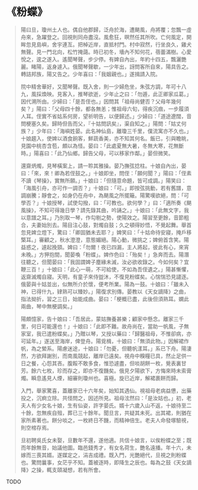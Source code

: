 # 《粉蝶》

> 陽曰旦，瓊州土人也。偶自他郡歸，泛舟於海，遭颶風，舟將覆；忽飄一虛舟來，急躍登之。回視則同舟盡沒。風愈狂，暝然任其所吹。亡何風定，開眸忽見島嶼，舍宇連亙。把棹近岸，直抵村門。村中寂然，行坐良久，雞犬無聲。見一門北向，松竹掩藹。時已初冬，墻內不知何花，蓓蕾滿樹。心愛悅之，逡之遂入。遙聞琴聲，步少停。有婢自內出，年約十四五，飄灑艷麗。睹陽，返身遽入。俄聞琴聲歇，一少年出，訝問客所自來，陽具告之。轉詰邦族，陽又告之。少年喜曰：「我姻親也。」遂揖請入院。
>
> 院中精舍華好，又聞琴聲。既入舍，則一少婦危坐，朱弦方調，年可十八九，風採煥映。見客入，推琴欲逝，少年止之曰：「勿遁，此正卿家瓜葛。」因代溯所由。少婦曰：「是吾侄也。」因問其「祖母尚健否？父母年幾何矣？」陽曰：「父母四十餘，都各無恙；惟祖母六旬，得疾沉痼，一步履須人耳。侄實不省姑系何房，望祈明告，以便歸述。」少婦曰：「道途遼闊，音問梗塞久矣。歸時但告而父，『十姑問訊矣』，渠自知之。」陽問：「姑丈何族？」少年曰：「海嶼姓晏。此名神仙島，離瓊三千里，僕流寓亦不久也。」十娘趨入，使婢以酒食餉客，鮮蔬香美，亦不知其何名。飯已，引與瞻眺，見園中桃杏含苞，頗以為怪。晏曰：「此處夏無大暑，冬無大寒，花無斷時。」陽喜曰：「此乃仙鄉。歸告父母，可以移家作鄰。」晏但微笑。
>
> 還齋炳燭，見琴橫案上，請一聆其雅操。晏乃撫弦捻柱。十娘自內出，晏曰：「來，來！卿為若侄鼓之。」十娘即坐，問侄：「願何聞？」陽曰：「侄素不讀《琴操》，實無所願。」十娘曰：「但隨意命題，皆可成調。」陽笑曰：「海風引舟，亦可作一調否？」十娘曰：「可。」即按弦挑動，若有舊譜，意調崩騰；靜會之，如身仍在舟中，為颶風之所擺簸。陽驚嘆欲絕，問：「可學否？」十娘授琴，試使勾撥，曰：「可教也。欲何學？」曰：「適所奏《颶風操》，不知可得幾日學？請先錄其曲，吟誦之。」十娘曰：「此無文字，我以意譜之耳。」乃別取一琴，作勾剔之勢，使陽效之。陽習至更餘，音節粗合，夫妻始別去。陽目注心鼓，對燭自鼓；久之頓得妙悟，不覺起舞。舉首忽見婢立燈下，驚曰：「卿固猶未去耶？」婢笑曰：「十姑命待安寢，掩戶移檠耳。」審顧之，秋水澄澄，意態媚絕。陽心動，微挑之；婢俯首含笑。陽益惑之，遽起挽頸。婢曰：「勿爾！夜已四漏，主人將起，彼此有心，來宵未晚。」方狎抱間，聞晏喚「粉蝶」。婢作色曰：「殆矣！」急奔而去。陽潛往聽之，但聞晏曰：「我固謂婢子塵緣未滅，汝必欲收錄之。今如何矣？宜鞭三百！」十娘曰：「此心一萌，不可給使，不如為吾侄遺之。」陽甚慚懼，返齋滅燭自寢。天明，有童子來侍盥沐，不復見粉蝶矣。心惴惴恐見譴逐。俄晏與十姑並出，似無所介於懷，便考所業。陽為一鼓。十娘曰：「雖未入神，已得什九，肄熟可以臻妙。」陽復求別傳。晏教以《天女謫降》之曲，指法拗折，習之三日，始能成曲。晏曰：「梗概已盡，此後但須熟耳。嫻此兩曲，琴中無梗調矣。」
>
> 陽頗憶家，告十娘曰：「吾居此，蒙姑撫養甚樂；顧家中懸念。離家三千里，何日可能還也！」十娘曰：「此即不難。故舟尚在，當助一帆風，子無家室，我已遣粉蝶矣。」乃贈以琴，又授以藥曰：「歸醫祖母，不惟卻病，亦可延年。」遂送至海岸，俾登舟。陽覓楫，十娘曰：「無須此物。」因解裙作帆，為之縈系。陽慮迷途，十娘曰：「勿憂，但聽帆漾耳。」系已下舟。陽淒然，方欲拜謝別，而南風競起，離岸已遠矣。視舟中糗糧已具，然止足供一日之餐，心怨其吝。腹餒不敢多食，惟恐遽盡，但啖胡餅一枚，覺表裏甘芳。餘六七枚，珍而存之，即亦不復饑矣。俄見夕陽欲下，方悔來時未索膏燭。瞬息遙見人煙，細審則瓊州也。喜極。旋已近岸，解裙裹餅而歸。
>
> 入門，舉家驚喜，蓋離家已十六年矣，始知其遇仙。視祖母老病益憊，出藥投之，沉痾立除。共怪問之，因述所見。祖母泫然曰：「是汝姑也。」初，老夫人有少女名十娘，生有仙姿，許字晏氏。婿十六歲入山不返，十娘待至二十餘，忽無疾自殂，葬已三十餘年。聞旦言，共疑其未死。出其裙，則猶在家所素著也。餅分啖之，一枚終日不饑，而精神倍生。老夫人命發塚驗視，則空棺存焉。
>
> 旦初聘吳氏女未娶，旦數年不還，遂他適。共信十娘言，以俟粉蝶之至；既而年餘無音，始議他圖。臨邑錢秀才，有女名荷生，艷名遠播。年十六，未嫁而三喪其婿。遂媒定之，涓吉成禮。既入門，光艷絕代，旦視之則粉蝶也。驚問曩事，女茫乎不知。蓋被逐時，即降生之辰也。每為之鼓《天女謫降》之操，輒支頤凝想，若有所會。

TODO
